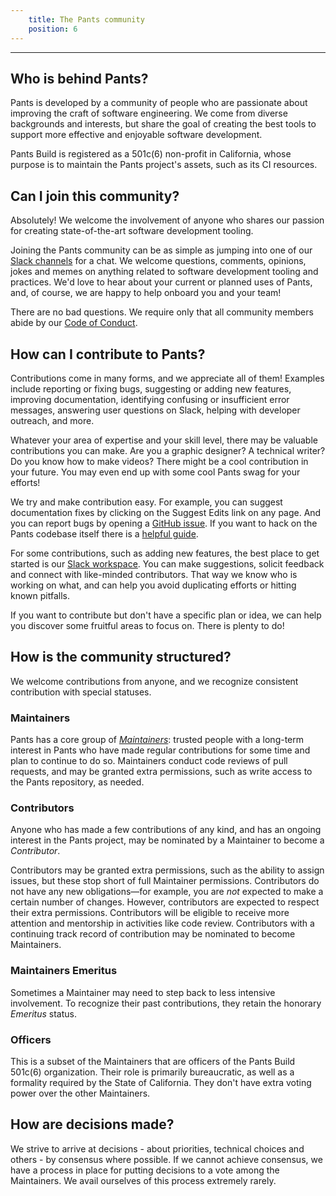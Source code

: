 ```yaml
---
    title: The Pants community
    position: 6
---
```


---

## Who is behind Pants?

Pants is developed by a community of people who are passionate about improving the craft of software engineering. We come from diverse backgrounds and interests, but share the goal of creating the best tools to support more effective and enjoyable software development.

Pants Build is registered as a 501c(6) non-profit in California, whose purpose is to maintain the Pants project's assets, such as its CI resources.

## Can I join this community?

Absolutely! We welcome the involvement of anyone who shares our passion for creating state-of-the-art software development tooling.

Joining the Pants community can be as simple as jumping into one of our [Slack channels](doc:getting-help) for a chat. We welcome questions, comments, opinions, jokes and memes on anything related to software development tooling and practices. We'd love to hear about your current or planned uses of Pants, and, of course, we are happy to help onboard you and your team!

There are no bad questions. We require only that all community members abide by our [Code of Conduct](doc:code-of-conduct).

## How can I contribute to Pants?

Contributions come in many forms, and we appreciate all of them! Examples include reporting or fixing bugs, suggesting or adding new features, improving documentation, identifying confusing or insufficient error messages, answering user questions on Slack, helping with developer outreach, and more.

Whatever your area of expertise and your skill level, there may be valuable contributions you can make. Are you a graphic designer? A technical writer? Do you know how to make videos? There might be a cool contribution in your future. You may even end up with some cool Pants swag for your efforts!

We try and make contribution easy. For example, you can suggest documentation fixes by clicking on the Suggest Edits link on any page. And you can report bugs by opening a [GitHub issue](https://github.com/pantsbuild/pants/issues). If you want to hack on the Pants codebase itself there is a [helpful guide](doc:contributor-overview).

For some contributions, such as adding new features, the best place to get started is our [Slack workspace](doc:getting-started). You can make suggestions, solicit feedback and connect with like-minded contributors. That way we know who is working on what, and can help you avoid duplicating efforts or hitting known pitfalls.

If you want to contribute but don't have a specific plan or idea, we can help you discover some fruitful areas to focus on. There is plenty to do!

## How is the community structured?

We welcome contributions from anyone, and we recognize consistent contribution with special statuses.

### Maintainers

Pants has a core group of [_Maintainers_](doc:maintainers): trusted people with a long-term interest in Pants who have made regular contributions for some time and plan to continue to do so. Maintainers conduct code reviews of pull requests, and may be granted extra permissions, such as write access to the Pants repository, as needed.

### Contributors

Anyone who has made a few contributions of any kind, and has an ongoing interest in the Pants project, may be nominated by a Maintainer to become a _Contributor_.

Contributors may be granted extra permissions, such as the ability to assign issues, but these stop short of full Maintainer permissions. Contributors do not have any new obligations—for example, you are _not_ expected to make a certain number of changes. However, contributors are expected to respect their extra permissions. Contributors will be eligible to receive more attention and mentorship in activities like code review. Contributors with a continuing track record of contribution may be nominated to become Maintainers.

### Maintainers Emeritus

Sometimes a Maintainer may need to step back to less intensive involvement. To recognize their past contributions, they retain the honorary _Emeritus_ status.

### Officers

This is a subset of the Maintainers that are officers of the Pants Build 501c(6) organization. Their role is primarily bureaucratic, as well as a formality required by the State of California. They don't have extra voting power over the other Maintainers.

## How are decisions made?

We strive to arrive at decisions - about priorities, technical choices and others - by consensus where possible. If we cannot achieve consensus, we have a process in place for putting decisions to a vote among the Maintainers. We avail ourselves of this process extremely rarely.

